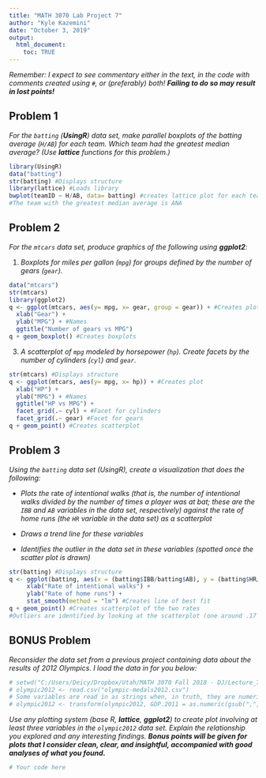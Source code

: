 ---
title: "MATH 3070 Lab Project 7"
author: "Kyle Kazemini"
date: "October 3, 2019"
output:
  html_document:
    toc: TRUE
---

*Remember: I expect to see commentary either in the text, in the code with comments created using `#`, or (preferably) both! **Failing to do so may result in lost points!***

## Problem 1
*For the `batting` (**UsingR**) data set, make parallel boxplots of the batting average (`H/AB`) for each team. Which team had the greatest median average? (Use **lattice** functions for this problem.)*

```{r, tidy=TRUE, error=TRUE}
library(UsingR)
data("batting")
str(batting) #Displays structure
library(lattice) #Loads library
bwplot(teamID ~ H/AB, data= batting) #creates lattice plot for each team
#The team with the greatest median average is ANA
```

## Problem 2
*For the `mtcars` data set, produce graphics of the following using **ggplot2**:*

1. *Boxplots for miles per gallon (`mpg`) for groups defined by the number of gears (`gear`).*

```{r, tidy=TRUE, error=TRUE}
data("mtcars")
str(mtcars)
library(ggplot2)
q <- ggplot(mtcars, aes(y= mpg, x= gear, group = gear)) + #Creates plots for each gear
  xlab("Gear") +
  ylab("MPG") + #Names
  ggtitle("Number of gears vs MPG")
q + geom_boxplot() #Creates boxplots
```

3. *A scatterplot of `mpg` modeled by horsepower (`hp`). Create facets by the number of cylinders (`cyl`) and `gear`.*

```{r, tidy=TRUE, error=TRUE}
str(mtcars) #Displays structure
q <- ggplot(mtcars, aes(y= mpg, x= hp)) + #Creates plot
  xlab("HP") +
  ylab("MPG") + #Names
  ggtitle("HP vs MPG") +
  facet_grid(.~ cyl) + #Facet for cylinders
  facet_grid(.~ gear) #Facet for gears
q + geom_point() #Creates scatterplot
```

## Problem 3
*Using the `batting` data set (UsingR), create a visualization that does the following:*

* *Plots the* rate *of intentional walks (that is, the number of intentional walks divided by the number of times a player was at bat; these are the `IBB` and `AB` variables in the data set, respectively) against the* rate *of home runs (the `HR` variable in the data set) as a scatterplot*

* *Draws a trend line for these variables*

* *Identifies the outlier in the data set in these variables (spotted once the scatter plot is drawn)*


```{r, tidy = TRUE, error=TRUE}
str(batting) #Displays structure
q <- ggplot(batting, aes(x = (batting$IBB/batting$AB), y = (batting$HR/batting$AB))) +
     xlab("Rate of intentional walks") +
     ylab("Rate of home runs") +
     stat_smooth(method = "lm") #Creates line of best fit
q + geom_point() #Creates scatterplot of the two rates
#Outliers are identified by looking at the scatterplot (one around .17 and .12)
```

## BONUS Problem
*Reconsider the data set from a previous project containing data about the results of 2012 Olympics. I load the data in for you below:*

```{r}
# setwd("C:/Users/Deicy/Dropbox/Utah/MATH 3070 Fall 2018 - DJ/Lecture_7") #you will need to change to working directory to your own computer.
# olympic2012 <- read.csv("olympic-medals2012.csv")
# Some variables are read in as strings when, in truth, they are numeric (they separate thousands with commas, leading to them being read as strings). I fix this below using the transform function, which allows for modifying columns in a data frame using methods similar to with.
# olympic2012 <- transform(olympic2012, GDP.2011 = as.numeric(gsub(",", "", GDP.2011)), pop.2010 = as.numeric(gsub(",", "", pop.2010)))
```

*Use any plotting system (base R, **lattice**, **ggplot2**) to create plot involving at least three variables in the `olympic2012` data set. Explain the relationship you explored and any interesting findings. **Bonus points will be given for plots that I consider clean, clear, and insightful, accompanied with good analyses of what you found.***

```{r, tidy=TRUE, error=TRUE}
# Your code here
```